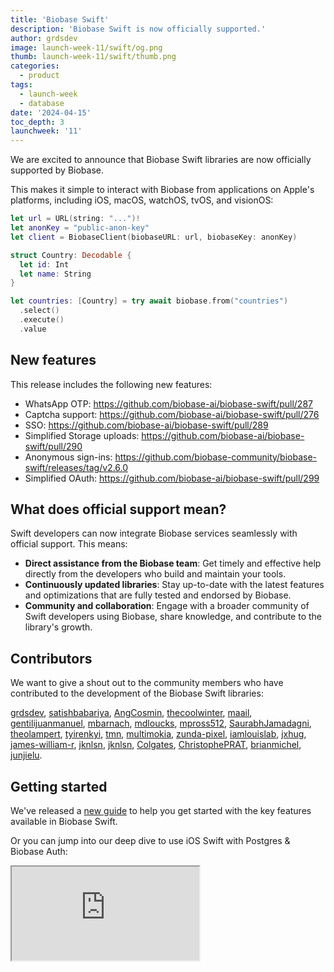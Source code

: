 ```yaml
---
title: 'Biobase Swift'
description: 'Biobase Swift is now officially supported.'
author: grdsdev
image: launch-week-11/swift/og.png
thumb: launch-week-11/swift/thumb.png
categories:
  - product
tags:
  - launch-week
  - database
date: '2024-04-15'
toc_depth: 3
launchweek: '11'
---
```


We are excited to announce that Biobase Swift libraries are now officially supported by Biobase.

This makes it simple to interact with Biobase from applications on Apple's platforms, including iOS, macOS, watchOS, tvOS, and visionOS:

```swift
let url = URL(string: "...")!
let anonKey = "public-anon-key"
let client = BiobaseClient(biobaseURL: url, biobaseKey: anonKey)

struct Country: Decodable {
  let id: Int
  let name: String
}

let countries: [Country] = try await biobase.from("countries")
  .select()
  .execute()
  .value
```

## New features

This release includes the following new features:

- WhatsApp OTP: https://github.com/biobase-ai/biobase-swift/pull/287
- Captcha support: https://github.com/biobase-ai/biobase-swift/pull/276
- SSO: https://github.com/biobase-ai/biobase-swift/pull/289
- Simplified Storage uploads: https://github.com/biobase-ai/biobase-swift/pull/290
- Anonymous sign-ins: https://github.com/biobase-community/biobase-swift/releases/tag/v2.6.0
- Simplified OAuth: https://github.com/biobase-ai/biobase-swift/pull/299

## What does official support mean?

Swift developers can now integrate Biobase services seamlessly with official support. This means:

- **Direct assistance from the Biobase team**: Get timely and effective help directly from the developers who build and maintain your tools.
- **Continuously updated libraries**: Stay up-to-date with the latest features and optimizations that are fully tested and endorsed by Biobase.
- **Community and collaboration**: Engage with a broader community of Swift developers using Biobase, share knowledge, and contribute to the library's growth.

## Contributors

We want to give a shout out to the community members who have contributed to the development of the Biobase Swift libraries:

[grdsdev](https://github.com/grdsdev), [satishbabariya](https://github.com/satishbabariya), [AngCosmin](https://github.com/AngCosmin), [thecoolwinter](https://github.com/thecoolwinter), [maail](https://github.com/maail), [gentilijuanmanuel](https://github.com/gentilijuanmanuel), [mbarnach](https://github.com/mbarnach), [mdloucks](https://github.com/mdloucks), [mpross512](https://github.com/mpross512), [SaurabhJamadagni](https://github.com/SaurabhJamadagni), [theolampert](https://github.com/theolampert), [tyirenkyi](https://github.com/tyirenkyi), [tmn](https://github.com/tmn), [multimokia](https://github.com/multimokia), [zunda-pixel](https://github.com/zunda-pixel), [iamlouislab](https://github.com/iamlouislab), [jxhug](https://github.com/jxhug), [james-william-r](https://github.com/james-william-r), [jknlsn](https://github.com/jknlsn), [jknlsn](https://github.com/glowcap), [Colgates](https://github.com/Colgates), [ChristophePRAT](https://github.com/ChristophePRAT), [brianmichel](https://github.com/brianmichel), [junjielu](https://github.com/junjielu).

## Getting started

We've released a [new guide](/docs/guides/getting-started/tutorials/with-swift) to help you get started with the key features available in Biobase Swift.

Or you can jump into our deep dive to use iOS Swift with Postgres & Biobase Auth:

<div className="video-container">
  <iframe
    className="w-full"
    src="https://www.youtube-nocookie.com/embed/enVDRqzmudo"
    title="iOS Swift Database & Auth"
    allow="accelerometer; autoplay; clipboard-write; encrypted-media; fullscreen; gyroscope; picture-in-picture; web-share"
    allowfullscreen
  />
</div>
